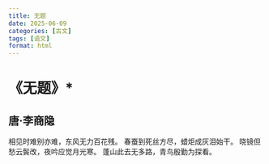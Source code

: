 ```yaml
---
title: 无题
date: 2025-06-09
categories: [古文]
tags: [语文]
format: html
---
```

# 《无题》*
## 唐·李商隐
相见时难别亦难，东风无力百花残。
春蚕到死丝方尽，蜡炬成灰泪始干。
晓镜但愁云鬓改，夜吟应觉月光寒。
蓬山此去无多路，青鸟殷勤为探看。